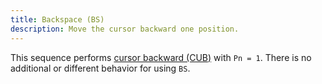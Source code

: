 ```yaml
---
title: Backspace (BS)
description: Move the cursor backward one position.
---
```


<VTSequence sequence="BS" />

This sequence performs [cursor backward (CUB)](/docs/vt/csi/cub)
with `Pn = 1`. There is no additional or different behavior for
using `BS`.
